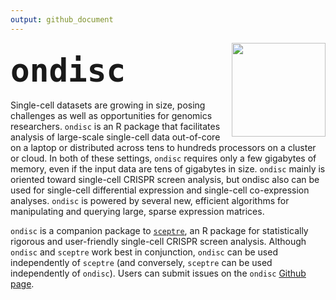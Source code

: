 ```yaml
---
output: github_document
---
```


::: {style="margin-top: 5px;"}
<img src="man/figures/hex.png" align="right" width="150"/>
:::

## [`ondisc`]{style="font-size:60px;"}

Single-cell datasets are growing in size, posing challenges as well as opportunities for genomics researchers. `ondisc` is an R package that facilitates analysis of large-scale single-cell data out-of-core on a laptop or distributed across tens to hundreds processors on a cluster or cloud. In both of these settings, `ondisc` requires only a few gigabytes of memory, even if the input data are tens of gigabytes in size. `ondisc` mainly is oriented toward single-cell CRISPR screen analysis, but ondisc also can be used for single-cell differential expression and single-cell co-expression analyses. `ondisc` is powered by several new, efficient algorithms for manipulating and querying large, sparse expression matrices. 

`ondisc` is a companion package to [`sceptre`](https://katsevich-lab.github.io/sceptre/), an R package for statistically rigorous and user-friendly single-cell CRISPR screen analysis. Although `ondisc` and `sceptre` work best in conjunction, `ondisc` can be used independently of `sceptre` (and conversely, `sceptre` can be used independently of `ondisc`). Users can submit issues on the `ondisc` [Github page](https://github.com/timothy-barry/ondisc/issues).
